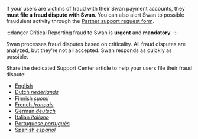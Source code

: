 If your users are victims of fraud with their Swan payment accounts, they **must file a fraud dispute with Swan**.
You can also alert Swan to possible fraudulent activity through the [Partner support request form](https://partner-support.swan.io/hc/en-gb/requests/new).

:::danger Critical
Reporting fraud to Swan is **urgent** and **mandatory**.
:::

Swan processes fraud disputes based on criticality.
All fraud disputes are analyzed, but they're not all accepted.
Swan responds as quickly as possible.

Share the dedicated Support Center article to help your users file their fraud dispute:

- [English](https://support.swan.io/hc/en-150/articles/17099978406045)
- [Dutch *nederlands*](https://support.swan.io/hc/nl/articles/17099978406045)
- [Finnish *suomi*](https://support.swan.io/hc/fi/articles/17099978406045)
- [French *français*](https://support.swan.io/hc/fr/articles/17099978406045)
- [German *deutsch*](https://support.swan.io/hc/de/articles/17099978406045)
- [Italian *italiano*](https://support.swan.io/hc/it/articles/17099978406045)
- [Portuguese *português*](https://support.swan.io/hc/pt/articles/17099978406045)
- [Spanish *español*](https://support.swan.io/hc/es/articles/17099978406045)